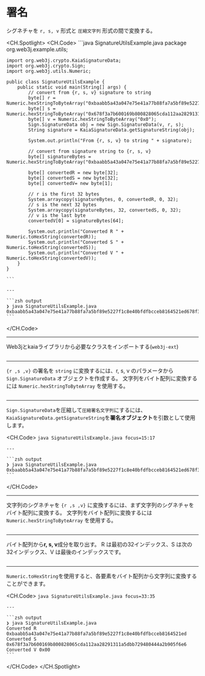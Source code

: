 # 署名

シグネチャを `r, s, v` 形式と `圧縮文字列` 形式の間で変換する。

<CH.Spotlight>
  <CH.Code>
    ```java SignatureUtilsExample.java
    package org.web3j.example.utils;


    import org.web3j.crypto.KaiaSignatureData;
    import org.web3j.crypto.Sign;
    import org.web3j.utils.Numeric;

    public class SignatureUtilsExample {
        public static void main(String[] args) {
            // convert from {r, s, v} signature to string
            byte[] r = Numeric.hexStringToByteArray("0xbaabb5a43a047e75e41a77b88fa7a5bf89e5227f1c8e40bfdfbcceb8164521ed");
            byte[] s = Numeric.hexStringToByteArray("0x678f3a7b600169b800828065cda112aa28291311a5dbb729480444a2b905f6e6");
            byte[] v = Numeric.hexStringToByteArray("0x0");
            Sign.SignatureData obj = new Sign.SignatureData(v, r, s);
            String signature = KaiaSignatureData.getSignatureString(obj);

            System.out.println("From {r, s, v} to string " + signature);

            // convert from signature string to {r, s, v}
            byte[] signatureBytes = Numeric.hexStringToByteArray("0xbaabb5a43a047e75e41a77b88fa7a5bf89e5227f1c8e40bfdfbcceb8164521ed678f3a7b600169b800828065cda112aa28291311a5dbb729480444a2b905f6e600");

            byte[] convertedR = new byte[32];
            byte[] convertedS = new byte[32];
            byte[] convertedV= new byte[1];

            // r is the first 32 bytes
            System.arraycopy(signatureBytes, 0, convertedR, 0, 32);
            // s is the next 32 bytes
            System.arraycopy(signatureBytes, 32, convertedS, 0, 32);
            // v is the last byte
            convertedV[0] = signatureBytes[64];

            System.out.println("Converted R " + Numeric.toHexString(convertedR));
            System.out.println("Converted S " + Numeric.toHexString(convertedS));
            System.out.println("Converted V " + Numeric.toHexString(convertedV));
        }
    }

    ```

    ---

    ```zsh output
    ❯ java SignatureUtilsExample.java
    0xbaabb5a43a047e75e41a77b88fa7a5bf89e5227f1c8e40bfdfbcceb8164521ed678f3a7b600169b800828065cda112aa28291311a5dbb729480444a2b905f6e600
    ```
  </CH.Code>

  ---

  Web3jとkaiaライブラリから必要なクラスをインポートする(`web3j-ext`)

  ```java SignatureUtilsExample.java focus=1:6
  ```

  ---

  `{r ,s ,v}` の署名を `string` に変換するには、r, s, v のパラメータから `Sign.SignatureData` オブジェクトを作成する。 文字列をバイト配列に変換するには `Numeric.hexStringToByteArray` を使用する。

  ```java SignatureUtilsExample.java focus=10:14,6
  ```

  ---

  `Sign.SignatureData`を圧縮して`圧縮署名文字列`にするには、`KaiaSignatureData.getSignatureString`を**署名オブジェクト**を引数として使用します。

  <CH.Code>
    ```java SignatureUtilsExample.java focus=15:17
    ```

    ---

    ```zsh output
    ❯ java SignatureUtilsExample.java
    0xbaabb5a43a047e75e41a77b88fa7a5bf89e5227f1c8e40bfdfbcceb8164521ed678f3a7b600169b800828065cda112aa28291311a5dbb729480444a2b905f6e600
    ```
  </CH.Code>

  ---

  文字列のシグネチャを `{r ,s ,v}` に変換するには、まず文字列のシグネチャをバイト配列に変換する。 文字列をバイト配列に変換するには `Numeric.hexStringToByteArray` を使用する。

  ```java SignatureUtilsExample.java focus=19:20
  ```

  ---

  バイト配列から**r, s, v**成分を取り出す。 R は最初の32インデックス、S は次の32インデックス、V は最後のインデックスです。

  ```java SignatureUtilsExample.java focus=22:31
  ```

  ---

  `Numeric.toHexString`を使用すると、各要素をバイト配列から文字列に変換することができます。

  <CH.Code>
    ```java SignatureUtilsExample.java focus=33:35
    ```

    ---

    ```zsh output
    ❯ java SignatureUtilsExample.java
    Converted R 0xbaabb5a43a047e75e41a77b88fa7a5bf89e5227f1c8e40bfdfbcceb8164521ed
    Converted S 0x678f3a7b600169b800828065cda112aa28291311a5dbb729480444a2b905f6e6
    Converted V 0x00
    ```
  </CH.Code>
</CH.Spotlight>
